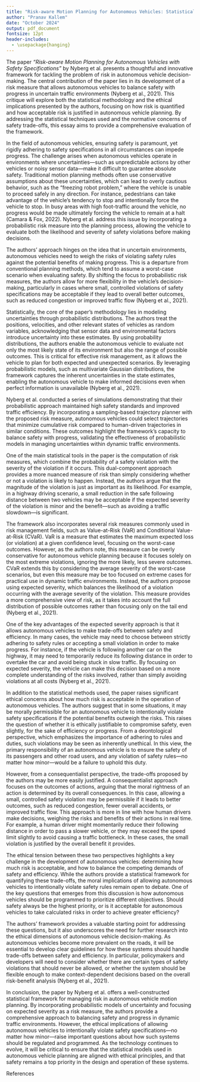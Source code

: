 ```yaml
---
title: "Risk-aware Motion Planning for Autonomous Vehicles: Statistical and Ethical Critique"
author: "Pranav Kallem"
date: "October 2024"
output: pdf_document
fontsize: 12pt
header-includes:
  - \usepackage{hanging}
---
```


The paper _"Risk-aware Motion Planning for Autonomous Vehicles with Safety Specifications"_ by Nyberg et al. presents a thoughtful and innovative framework for tackling the problem of risk in autonomous vehicle decision-making. The central contribution of the paper lies in its development of a risk measure that allows autonomous vehicles to balance safety with progress in uncertain traffic environments (Nyberg et al., 2021). This critique will explore both the statistical methodology and the ethical implications presented by the authors, focusing on how risk is quantified and how acceptable risk is justified in autonomous vehicle planning. By addressing the statistical techniques used and the normative concerns of safety trade-offs, this essay aims to provide a comprehensive evaluation of the framework.

In the field of autonomous vehicles, ensuring safety is paramount, yet rigidly adhering to safety specifications in all circumstances can impede progress. The challenge arises when autonomous vehicles operate in environments where uncertainties—such as unpredictable actions by other vehicles or noisy sensor data—make it difficult to guarantee absolute safety. Traditional motion planning methods often use conservative assumptions about these uncertainties, which can lead to overly cautious behavior, such as the “freezing robot problem,” where the vehicle is unable to proceed safely in any direction. For instance, pedestrians can take advantage of the vehicle's tendency to stop and intentionally force the vehicle to stop. In busy areas with high foot-traffic around the vehicle, no progress would be made ultimately forcing the vehicle to remain at a halt (Camara & Fox, 2022). Nyberg et al. address this issue by incorporating a probabilistic risk measure into the planning process, allowing the vehicle to evaluate both the likelihood and severity of safety violations before making decisions.

The authors’ approach hinges on the idea that in uncertain environments, autonomous vehicles need to weigh the risks of violating safety rules against the potential benefits of making progress. This is a departure from conventional planning methods, which tend to assume a worst-case scenario when evaluating safety. By shifting the focus to probabilistic risk measures, the authors allow for more flexibility in the vehicle’s decision-making, particularly in cases where small, controlled violations of safety specifications may be acceptable if they lead to overall better outcomes, such as reduced congestion or improved traffic flow (Nyberg et al., 2021).

Statistically, the core of the paper’s methodology lies in modeling uncertainties through probabilistic distributions. The authors treat the positions, velocities, and other relevant states of vehicles as random variables, acknowledging that sensor data and environmental factors introduce uncertainty into these estimates. By using probability distributions, the authors enable the autonomous vehicle to evaluate not only the most likely state of its environment but also the range of possible outcomes. This is critical for effective risk management, as it allows the vehicle to plan for both expected and unexpected scenarios. By leveraging probabilistic models, such as multivariate Gaussian distributions, the framework captures the inherent uncertainties in the state estimates, enabling the autonomous vehicle to make informed decisions even when perfect information is unavailable (Nyberg et al., 2021).

Nyberg et al. conducted a series of simulations demonstrating that their probabilistic approach maintained high safety standards and improved traffic efficiency. By incorporating a sampling-based trajectory planner with the proposed risk measure, autonomous vehicles could select trajectories that minimize cumulative risk compared to human-driven trajectories in similar conditions. These outcomes highlight the framework’s capacity to balance safety with progress, validating the effectiveness of probabilistic models in managing uncertainties within dynamic traffic environments.

One of the main statistical tools in the paper is the computation of risk measures, which combine the probability of a safety violation with the severity of the violation if it occurs. This dual-component approach provides a more nuanced measure of risk than simply considering whether or not a violation is likely to happen. Instead, the authors argue that the magnitude of the violation is just as important as its likelihood. For example, in a highway driving scenario, a small reduction in the safe following distance between two vehicles may be acceptable if the expected severity of the violation is minor and the benefit—such as avoiding a traffic slowdown—is significant.

The framework also incorporates several risk measures commonly used in risk management fields, such as Value-at-Risk (VaR) and Conditional Value-at-Risk (CVaR). VaR is a measure that estimates the maximum expected loss (or violation) at a given confidence level, focusing on the worst-case outcomes. However, as the authors note, this measure can be overly conservative for autonomous vehicle planning because it focuses solely on the most extreme violations, ignoring the more likely, less severe outcomes. CVaR extends this by considering the average severity of the worst-case scenarios, but even this measure may be too focused on extreme cases for practical use in dynamic traffic environments. Instead, the authors propose using expected severity, which balances the likelihood of a violation occurring with the average severity of the violation. This measure provides a more comprehensive view of risk, as it takes into account the full distribution of possible outcomes rather than focusing only on the tail end (Nyberg et al., 2021).

One of the key advantages of the expected severity approach is that it allows autonomous vehicles to make trade-offs between safety and efficiency. In many cases, the vehicle may need to choose between strictly adhering to safety rules or accepting a small violation in order to make progress. For instance, if the vehicle is following another car on the highway, it may need to temporarily reduce its following distance in order to overtake the car and avoid being stuck in slow traffic. By focusing on expected severity, the vehicle can make this decision based on a more complete understanding of the risks involved, rather than simply avoiding violations at all costs (Nyberg et al., 2021).

In addition to the statistical methods used, the paper raises significant ethical concerns about how much risk is acceptable in the operation of autonomous vehicles. The authors suggest that in some situations, it may be morally permissible for an autonomous vehicle to intentionally violate safety specifications if the potential benefits outweigh the risks. This raises the question of whether it is ethically justifiable to compromise safety, even slightly, for the sake of efficiency or progress. From a deontological perspective, which emphasizes the importance of adhering to rules and duties, such violations may be seen as inherently unethical. In this view, the primary responsibility of an autonomous vehicle is to ensure the safety of its passengers and other road users, and any violation of safety rules—no matter how minor—would be a failure to uphold this duty.

However, from a consequentialist perspective, the trade-offs proposed by the authors may be more easily justified. A consequentialist approach focuses on the outcomes of actions, arguing that the moral rightness of an action is determined by its overall consequences. In this case, allowing a small, controlled safety violation may be permissible if it leads to better outcomes, such as reduced congestion, fewer overall accidents, or improved traffic flow. This approach is more in line with how human drivers make decisions, weighing the risks and benefits of their actions in real time. For example, a human driver might momentarily reduce their following distance in order to pass a slower vehicle, or they may exceed the speed limit slightly to avoid causing a traffic bottleneck. In these cases, the small violation is justified by the overall benefit it provides.

The ethical tension between these two perspectives highlights a key challenge in the development of autonomous vehicles: determining how much risk is acceptable, and how to balance the competing demands of safety and efficiency. While the authors provide a statistical framework for quantifying these trade-offs, the moral implications of allowing autonomous vehicles to intentionally violate safety rules remain open to debate. One of the key questions that emerges from this discussion is how autonomous vehicles should be programmed to prioritize different objectives. Should safety always be the highest priority, or is it acceptable for autonomous vehicles to take calculated risks in order to achieve greater efficiency?

The authors' framework provides a valuable starting point for addressing these questions, but it also underscores the need for further research into the ethical dimensions of autonomous vehicle decision-making. As autonomous vehicles become more prevalent on the roads, it will be essential to develop clear guidelines for how these systems should handle trade-offs between safety and efficiency. In particular, policymakers and developers will need to consider whether there are certain types of safety violations that should never be allowed, or whether the system should be flexible enough to make context-dependent decisions based on the overall risk-benefit analysis (Nyberg et al., 2021).

In conclusion, the paper by Nyberg et al. offers a well-constructed statistical framework for managing risk in autonomous vehicle motion planning. By incorporating probabilistic models of uncertainty and focusing on expected severity as a risk measure, the authors provide a comprehensive approach to balancing safety and progress in dynamic traffic environments. However, the ethical implications of allowing autonomous vehicles to intentionally violate safety specifications—no matter how minor—raise important questions about how such systems should be regulated and programmed. As the technology continues to evolve, it will be critical to ensure that the statistical models used in autonomous vehicle planning are aligned with ethical principles, and that safety remains a top priority in the design and operation of these systems.

\newpage
References
\begin{hangparas}{.5in}{1}
Camara, Fanta, and Charles Fox. “Unfreezing Autonomous Vehicles with Game Theory, Proxemics, and Trust.” Frontiers, Frontiers, 14 Sept. 2022, www.frontiersin.org/journals/       computer-science/articles/10.3389/fcomp.2022.969194/full.

Nyberg, Truls, et al. “Risk-Aware Motion Planning for Autonomous Vehicles with Safety Specifications.” IEEE Xplore, 11 July 2021, ieeexplore.ieee.org/document/9575928.
\end{hangparas}